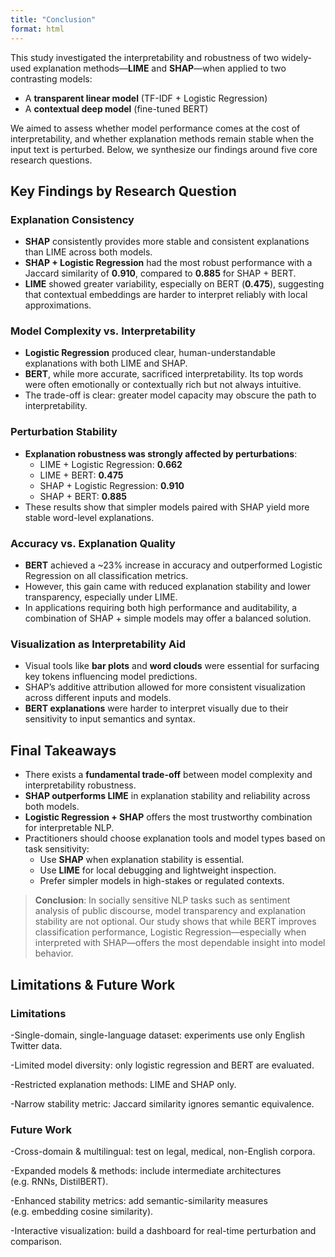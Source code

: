 ```yaml
---
title: "Conclusion"
format: html
---
```

This study investigated the interpretability and robustness of two widely-used explanation methods—**LIME** and **SHAP**—when applied to two contrasting models:

- A **transparent linear model** (TF-IDF + Logistic Regression)  
- A **contextual deep model** (fine-tuned BERT)

We aimed to assess whether model performance comes at the cost of interpretability, and whether explanation methods remain stable when the input text is perturbed. Below, we synthesize our findings around five core research questions.


## Key Findings by Research Question

### Explanation Consistency
- **SHAP** consistently provides more stable and consistent explanations than LIME across both models.
- **SHAP + Logistic Regression** had the most robust performance with a Jaccard similarity of **0.910**, compared to **0.885** for SHAP + BERT.
- **LIME** showed greater variability, especially on BERT (**0.475**), suggesting that contextual embeddings are harder to interpret reliably with local approximations.

### Model Complexity vs. Interpretability
- **Logistic Regression** produced clear, human-understandable explanations with both LIME and SHAP.
- **BERT**, while more accurate, sacrificed interpretability. Its top words were often emotionally or contextually rich but not always intuitive.
- The trade-off is clear: greater model capacity may obscure the path to interpretability.

### Perturbation Stability
- **Explanation robustness was strongly affected by perturbations**:
  - LIME + Logistic Regression: **0.662**
  - LIME + BERT: **0.475**
  - SHAP + Logistic Regression: **0.910**
  - SHAP + BERT: **0.885**
- These results show that simpler models paired with SHAP yield more stable word-level explanations.

### Accuracy vs. Explanation Quality
- **BERT** achieved a ~23% increase in accuracy and outperformed Logistic Regression on all classification metrics.
- However, this gain came with reduced explanation stability and lower transparency, especially under LIME.
- In applications requiring both high performance and auditability, a combination of SHAP + simple models may offer a balanced solution.

### Visualization as Interpretability Aid
- Visual tools like **bar plots** and **word clouds** were essential for surfacing key tokens influencing model predictions.
- SHAP’s additive attribution allowed for more consistent visualization across different inputs and models.
- **BERT explanations** were harder to interpret visually due to their sensitivity to input semantics and syntax.


## Final Takeaways

- There exists a **fundamental trade-off** between model complexity and interpretability robustness.
- **SHAP outperforms LIME** in explanation stability and reliability across both models.
- **Logistic Regression + SHAP** offers the most trustworthy combination for interpretable NLP.
- Practitioners should choose explanation tools and model types based on task sensitivity:
  - Use **SHAP** when explanation stability is essential.
  - Use **LIME** for local debugging and lightweight inspection.
  - Prefer simpler models in high-stakes or regulated contexts.

> **Conclusion**: In socially sensitive NLP tasks such as sentiment analysis of public discourse, model transparency and explanation stability are not optional. Our study shows that while BERT improves classification performance, Logistic Regression—especially when interpreted with SHAP—offers the most dependable insight into model behavior.

## Limitations & Future Work

### Limitations
-Single-domain, single-language dataset: experiments use only English Twitter data.

-Limited model diversity: only logistic regression and BERT are evaluated.

-Restricted explanation methods: LIME and SHAP only.

-Narrow stability metric: Jaccard similarity ignores semantic equivalence.

### Future Work
-Cross-domain & multilingual: test on legal, medical, non-English corpora.

-Expanded models & methods: include intermediate architectures (e.g. RNNs, DistilBERT).

-Enhanced stability metrics: add semantic-similarity measures (e.g. embedding cosine similarity).

-Interactive visualization: build a dashboard for real-time perturbation and comparison.
